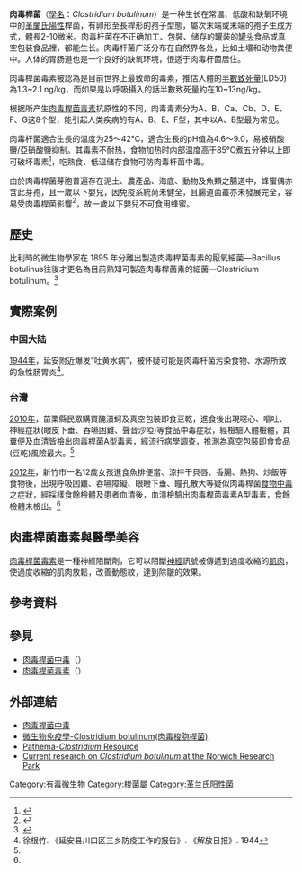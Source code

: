 {{Expand|time=2013-02-14T10:11:36+00:00 }}
{{Speciesbox
| name = 肉毒桿菌
| image = Clostridium botulinum_01.png
| image_width = 240px
| image_caption = [[甲基紫|甲基紫]]染色過的肉毒桿菌
| divisio = [[厚壁菌門|厚壁菌門]] Firmicutes
| genus = Clostridium
| species = botulinum
| authority = van Ermengem, 1896
}}
'''肉毒桿菌'''（[[學名|學名]]：''Clostridium botulinum''）是一种生长在常温、低酸和缺氧环境中的[[革蘭氏陽性|革蘭氏陽性]]桿菌，有卵形至長桿形的孢子型態，屬次末端或末端的孢子生成方式，體長2-10微米。肉毒杆菌在不正确加工、包裝、储存的罐装的[[罐头|罐头]]食品或真空包装食品裡，都能生长。肉毒杆菌广泛分布在自然界各处，比如土壤和动物粪便中。人体的胃肠道也是一个良好的缺氧环境，很适于肉毒杆菌居住。

肉毒桿菌毒素被認為是目前世界上最致命的毒素，推估人體的[[半數致死量|半數致死量]](LD50)為1.3~2.1 ng/kg，而如果是以呼吸攝入的話半數致死量約在10~13ng/kg。

根据所产生[[肉毒桿菌毒素|肉毒桿菌毒素]]抗原性的不同，肉毒毒素分为A、B、Ca、Cb、D、E、F、G这8个型，能引起人类疾病的有A、B、E、F型，其中以A、B型最为常见。

肉毒杆菌適合生長的温度为25～42℃，適合生長的pH值為4.6～9.0，易被硝酸鹽/亞硝酸鹽抑制。其毒素不耐热，食物加热时内部温度高于85°C煮五分钟以上即可破坏毒素<ref>{{cite web |title=肉毒杆菌中毒 |url=http://www.who.int/mediacentre/factsheets/fs270/zh/ |website=世界衛生組織 |access-date=2016-08-09 |archive-date=2018-04-22 |archive-url=https://web.archive.org/web/20180422030907/http://www.who.int/mediacentre/factsheets/fs270/zh/ |dead-url=no }}</ref>，吃熟食、低温储存食物可防肉毒杆菌中毒。

由於肉毒桿菌芽胞普遍存在泥土、農產品、海底、動物及魚類之腸道中，蜂蜜偶亦含此芽孢，且一歲以下嬰兒，因免疫系統尚未健全，且腸道菌叢亦未發展完全，容易受肉毒桿菌影響<ref name="肉毒桿菌">{{cite web |title=肉毒桿菌 (Clostridium botulinum) - 各類食品中毒原因介紹 |url=https://www.fda.gov.tw/TC/siteContent.aspx?sid=1945 |website=衛生福利部食品藥物管理署 |access-date=2020-03-24 |archive-date=2020-12-25 |archive-url=https://web.archive.org/web/20201225061409/https://www.fda.gov.tw/TC/siteContent.aspx?sid=1945 |dead-url=no }}</ref>，故一歲以下嬰兒不可食用蜂蜜。

== 歷史 ==
比利時的微生物學家{{link-en|爾緬鑑|Émile van Ermengem}}在 1895 年分離出製造肉毒桿菌毒素的厭氧細菌—Bacillus botulinus往後才更名為目前熟知可製造肉毒桿菌素的細菌—Clostridium botulinum。<ref>{{cite journal |author1=林宏謙 |title=肉毒桿菌素的發展 |journal=科學發展 |date=201305 |issue=485 |pages=p. 38-42 |url=https://ejournal.stpi.narl.org.tw/sd/download?source=10205-07.pdf&vlId=3A816AC1-C7C1-4D5A-96B3-FF75BA3F64E5&nd=1&ds=1 |access-date=2020-03-24 |archive-date=2021-01-24 |archive-url=https://web.archive.org/web/20210124022339/https://ejournal.stpi.narl.org.tw/sd/download?source=10205-07.pdf&vlId=3A816AC1-C7C1-4D5A-96B3-FF75BA3F64E5&nd=1&ds=1 |dead-url=no }}</ref>

== 實際案例 ==
=== 中国大陆 ===
[[1944年|1944年]]，延安附近爆发“吐黄水病”，被怀疑可能是肉毒杆菌污染食物、水源所致的急性肠胃炎<ref>徐根竹. 《延安县川口区三乡防疫工作的报告》. 《解放日报》. 1944</ref>。

===台灣===
[[2010年|2010年]]，苗栗縣民眾購買醃漬蚵及真空包裝即食豆乾，進食後出現噁心、嘔吐、神經症狀(眼皮下垂、吞嚥困難、聲音沙啞)等食品中毒症狀，經檢驗人體檢體，其糞便及血清皆檢出肉毒桿菌A型毒素，經流行病學調查，推測為真空包裝即食食品(豆乾)風險最大。<ref name="肉毒桿菌" />

[[2012年|2012年]]，新竹市一名12歲女孩進食魚排便當、涼拌干貝唇、香腸、熱狗、炒飯等食物後，出現呼吸困難、吞嚥障礙、眼瞼下垂、瞳孔散大等疑似肉毒桿菌[[食物中毒|食物中毒]]之症狀，經採樣食餘檢體及患者血清後，血清檢驗出肉毒桿菌毒素A型毒素，食餘檢體未檢出。<ref name="肉毒桿菌" />

== 肉毒桿菌毒素與醫學美容 ==
[[肉毒桿菌毒素|肉毒桿菌毒素]]是一種神經阻斷劑，它可以阻斷[[神經|神經]]訊號被傳遞到過度收縮的[[肌肉|肌肉]]，使過度收縮的肌肉放鬆，改善動態紋，達到除皺的效果。{{来源请求|而未施打肉毒桿菌的肌肉部位，仍可正常收縮，並不會影響正常的臉部表情，一般注射後3天開始發揮功效，一、二週左右效果完全呈現，其作用約可持續4-6個月。每年定期治療兩至三次，便可持續維持沒有皺紋的效果，期間也可以隨意增加注射的部位。}}

== 參考資料 ==
{{reflist}}

==參見==
*[[肉毒桿菌中毒|肉毒桿菌中毒]]（{{lang|en|Botulism}}）
*[[肉毒桿菌毒素|肉毒桿菌毒素]]（{{lang|en|Botulinum Toxin}}）

==外部連結==
*[https://www.cdc.gov.tw/diseaseinfo.aspx?treeid=8d54c504e820735b&nowtreeid=ffebdec784b25eb8&tid=A664CCFBD51288B0 肉毒桿菌中毒] {{Wayback|url=https://www.cdc.gov.tw/diseaseinfo.aspx?treeid=8d54c504e820735b&nowtreeid=ffebdec784b25eb8&tid=A664CCFBD51288B0 |date=20170909120529 }}
*[http://smallcollation.blogspot.com/2013/01/clostridium-botulinum.html 微生物免疫學-Clostridium botulinum(肉毒梭胞桿菌)] {{Wayback|url=http://smallcollation.blogspot.com/2013/01/clostridium-botulinum.html |date=20210725010229 }}
*[http://pathema.jcvi.org/cgi-bin/Clostridium/PathemaHomePage.cgi Pathema-''Clostridium'' Resource] {{Wayback|url=http://pathema.jcvi.org/cgi-bin/Clostridium/PathemaHomePage.cgi |date=20130615235817 }}
*[http://www.ifr.ac.uk/info/science/FoodbornePathogens/Cbotulinum.htm Current research on ''Clostridium botulinum'' at the Norwich Research Park] {{Wayback|url=http://www.ifr.ac.uk/info/science/FoodbornePathogens/Cbotulinum.htm |date=20120220131537 }}

{{Gram-positive firmicutes diseases}}

{{Authority control}}
{{Taxonbar|from=Q131268}}

[[Category:有毒微生物|Category:有毒微生物]]
[[Category:梭菌屬|Category:梭菌屬]]
[[Category:革兰氏阳性菌|Category:革兰氏阳性菌]]